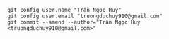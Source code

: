 ```
git config user.name "Trần Ngọc Huy"
git config user.email "truongduchuy910@gmail.com"
git commit --amend --author="Trần Ngọc Huy <truongduchuy910@gmail.com>"
```
